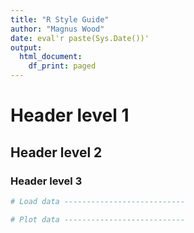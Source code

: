 ```yaml
---
title: "R Style Guide"
author: "Magnus Wood"
date: eval'r paste(Sys.Date())'
output:
  html_document:
    df_print: paged
---
```




# Header level 1
## Header level 2
### Header level 3

```r
# Load data ---------------------------

# Plot data ---------------------------
```
